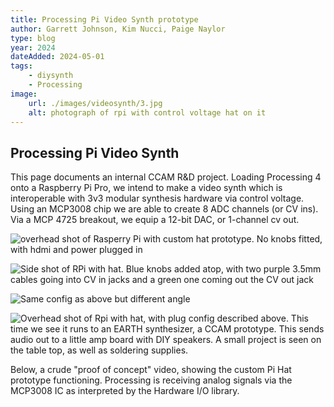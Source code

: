 ```yaml
---
title: Processing Pi Video Synth prototype
author: Garrett Johnson, Kim Nucci, Paige Naylor
type: blog
year: 2024
dateAdded: 2024-05-01
tags:
    - diysynth
    - Processing
image:
    url: ./images/videosynth/3.jpg
    alt: photograph of rpi with control voltage hat on it
---
```



## Processing Pi Video Synth

This page documents an internal CCAM R&D project. Loading Processing 4 onto a Raspberry Pi Pro, we intend to make a video synth which is interoperable with 3v3 modular synthesis hardware via control voltage. Using an MCP3008 chip we are able to create 8 ADC channels (or CV ins). Via a MCP 4725 breakout, we equip a 12-bit DAC, or 1-channel cv out.

![overhead shot of Rasperry Pi with custom hat prototype. No knobs fitted, with hdmi and power plugged in](./images/videosynth/1.jpg)

![Side shot of RPi with hat. Blue knobs added atop, with two purple 3.5mm cables going into CV in jacks and a green one coming out the CV out jack](./images/videosynth/2.jpg)

![Same config as above but different angle](./images/videosynth/3.jpg)

![Overhead shot of Rpi with hat, with plug config described above. This time we see it runs to an EARTH synthesizer, a CCAM prototype. This sends audio out to a little amp board with DIY speakers. A small project is seen on the table top, as well as soldering supplies.](./images/videosynth/4.jpg)

Below, a crude "proof of concept" video, showing the custom Pi Hat prototype functioning. Processing is receiving analog signals via the MCP3008 IC as interpreted by the Hardware I/O library.

<YouTube id="W1dB7Z5PwaM" />
